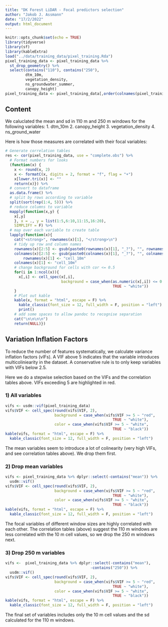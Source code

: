 ```yaml
---
title: "DK Forest LiDAR - Focal predictors selection"
author: "Jakob J. Assmann"
date: "17/2/2022"
output: html_document
---
```


```r
knitr::opts_chunk$set(echo = TRUE)
library(tidyverse)
library(sf)
library(kableExtra)
load("../data/training_data/pixel_training.Rda")
pixel_training_data <- pixel_training_data %>%
  st_drop_geometry() %>%
  select(contains("110"), contains("250"),
         dtm_10m,
         vegetation_density,
         ns_groundwater_summer,
         canopy_height)
pixel_training_data <- pixel_training_data[,order(colnames(pixel_training_data))]
```

## Content

We caluclated the mean and sd in 110 m and 250 m windows for the following variables:
1. dtm_10m
2. canopy_height
3. vegetation_density
4. ns_ground_water

Here is how those measures are correlated with their focal variables:

```r
# Generate correlation tables
res <- cor(pixel_training_data, use = "complete.obs") %>% 
  # Format numbers for looks
  (function(x) {
    x <- round(x, 2)
    x <- formatC(x, digits = 2, format = "f", flag = "+")
    x[lower.tri(x)] <- ""
    return(x)}) %>%
  # convert to dataframe
  as.data.frame() %>%
  # split by rows according to variable
  split(sort(rep(1:4, 5))) %>%
  # reduce columns to variable
  mapply(function(x,y) {
    x[,y]
    }, x = ., y = list(1:5,6:10,11:15,16:20),
    SIMPLIFY = F) %>%
  # map over each variable to create table
  lapply(function(x){
    cat("<strong>", rownames(x)[1], "</strong>\n")
    # tidy up row and column names
    rownames(x)[2:5] <- gsub(paste0(rownames(x)[1], "_?"), "", rownames(x)[2:5])
    colnames(x)[2:5] <- gsub(paste0(colnames(x)[1], "_?"), "", colnames(x)[2:5])
        rownames(x)[1] <- "cell_10m"
    colnames(x)[1] <- "cell_10m"
    # change background for cells with cor <= 0.5
    for(i in 1:ncol(x)){
      x[,i] <- cell_spec(x[,i], 
                         background = case_when(as.numeric(x[,i]) <= 0.5 ~ "lightgreen",
                                                TRUE ~ "white"))
    }
    # Plot out kable
    kable(x, format = "html", escape = F) %>%
      kable_classic(font_size = 12, full_width = F, position = "left") %>%
      print()
    # add some spaces to allow pandoc to recognise separation
    cat("\n\n\n\n")
    return(NULL)})
```

## Variation Inflation Factors

To reduce the number of features systematically, we calculate variance inflation
factors (vIFs). A VIF above 5 indicates that the variable introduces multicoliniearity
in the dataset. A conservative rule is to only keep variables with VIFs below 2.5.

Here we do a stepwise selection based on the VIFs and the correlation tables above. 
VIFs exceeding 5 are highlighted in red. 

### 1) All variables

``` r
vifs <- usdm::vif(pixel_training_data)
vifs$VIF <- cell_spec(round(vifs$VIF, 2),
                      background = case_when(vifs$VIF >= 5 ~ "red",
                                                TRUE ~ "white"),
                      color = case_when(vifs$VIF >= 5 ~ "white",
                                                TRUE ~ "black"))
kable(vifs, format = "html", escape = F) %>%
  kable_classic(font_size = 12, full_width = F, position = "left")

```

The mean variables seem to introduce a lot of colinearity (very high VIFs,
and see correlation tables above). We drop them first. 

### 2) Drop mean variables

``` r
vifs <- pixel_training_data %>% dplyr::select(-contains("mean")) %>% 
  usdm::vif() 
vifs$VIF <- cell_spec(round(vifs$VIF, 2),
                      background = case_when(vifs$VIF >= 5 ~ "red",
                                                TRUE ~ "white"),
                      color = case_when(vifs$VIF >= 5 ~ "white",
                                                TRUE ~ "black"))
kable(vifs, format = "html", escape = F) %>%
  kable_classic(font_size = 12, full_width = F, position = "left")
```

The focal variables of different window sizes are highly correlated with each
other. The correlation tables (above) suggest the 110 m windows are less correlated
with the 10 m cell values, so we drop the 250 m windows next. 

### 3) Drop 250 m variables

``` r
vifs <-  pixel_training_data %>% dplyr::select(-contains("mean"),
                                      -contains("250")) %>% 
  usdm::vif()
vifs$VIF <- cell_spec(round(vifs$VIF, 2),
                      background = case_when(vifs$VIF >= 5 ~ "red",
                                                TRUE ~ "white"),
                      color = case_when(vifs$VIF >= 5 ~ "white",
                                                TRUE ~ "black"))
kable(vifs, format = "html", escape = F) %>%
  kable_classic(font_size = 12, full_width = F, position = "left")

```

The final set of variables includes only the 10 m cell values and the sd calculated
for the 110 m windows. 